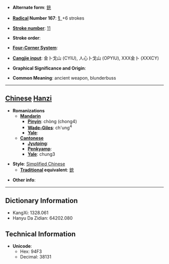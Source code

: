 * '''Alternate form''': [[銃]]

* '''[[Wiktionary:Chinese radical index| Radical]] Number 167''': [[Wiktionary:Chinese radical index 钅|钅]]+6 strokes

* '''[[Wiktionary:Chinese total strokes index|Stroke number]]''': [[Wiktionary:Chinese total strokes index 11|11]]

* '''Stroke order''': 

* '''[[Wiktionary:Chinese four corner index|Four-Corner System]]''': 

* '''[[Wiktionary:Chinese Cangjie index|Cangjie input]]''': 金卜戈山 (CYIU), 人心卜戈山 (OPYIU), XXX金卜 (XXXCY)

* '''Graphical Significance and Origin''': 

* '''Common Meaning''': ancient weapon, blunderbuss

----

== [[Chinese]] [[Hanzi]] ==

* '''Romanizations'''
** '''[[Mandarin]]'''
*** '''[[Pinyin]]''': chòng (chong4)
*** '''[[Wade-Giles]]''': ch'ung<sup>4</sup>
*** '''[[Yale]]''': 
** '''[[Cantonese]]'''
*** '''[[Jyutping]]''':
*** '''[[Penkyamp]]''': 
*** '''[[Yale]]''': chung3

* '''Style''': [[Simplified Chinese]] 
** '''[[Traditional Chinese|Traditional]] equivalent''': [[銃]]

* '''Other info''': 

----

== Dictionary Information ==

* KangXi: 1328.061
* Hanyu Da Zidian: 64202.080

== Technical Information ==

* '''Unicode''':
** Hex: 94F3
** Decimal: 38131
